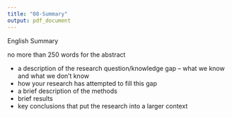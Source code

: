 ```yaml
---
title: "08-Summary"
output: pdf_document
---
```


\section*{Summary}

English Summary

no more than 250 words for the abstract

- a description of the research question/knowledge gap – what we know and what we don’t know
- how your research has attempted to fill this gap
- a brief description of the methods
- brief results
- key conclusions that put the research into a larger context
